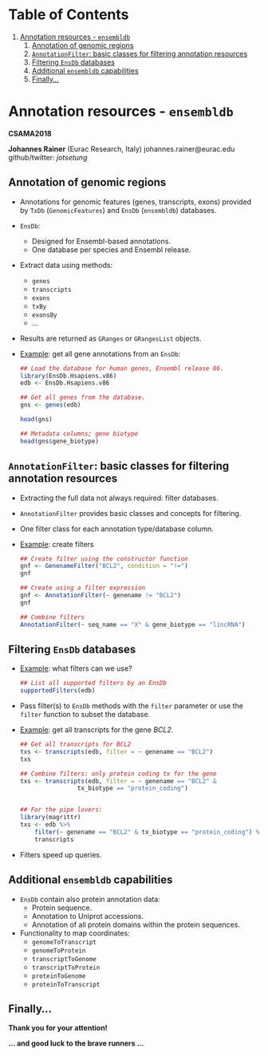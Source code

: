
# Table of Contents

1.  [Annotation resources - `ensembldb`](#org2d40964)
    1.  [Annotation of genomic regions](#org148e20e)
    2.  [`AnnotationFilter`: basic classes for filtering annotation resources](#orgdc2698c)
    3.  [Filtering `EnsDb` databases](#org8249192)
    4.  [Additional `ensembldb` capabilities](#org2e50b34)
    5.  [Finally&#x2026;](#org5be21c5)



<a id="org2d40964"></a>

# Annotation resources - `ensembldb`

**CSAMA2018**

**Johannes Rainer** (Eurac Research, Italy)
johannes.rainer@eurac.edu
github/twitter: *jotsetung*


<a id="org148e20e"></a>

## Annotation of genomic regions

-   Annotations for genomic features (genes, transcripts, exons) provided by
    `TxDb` (`GenomicFeatures`) and `EnsDb` (`ensembldb`) databases.
-   `EnsDb`:
    -   Designed for Ensembl-based annotations.
    -   One database per species and Ensembl release.
-   Extract data using methods:
    -   `genes`
    -   `transcripts`
    -   `exons`
    -   `txBy`
    -   `exonsBy`
    -   &#x2026;
-   Results are returned as `GRanges` or `GRangesList` objects.
-   <span class="underline">Example</span>: get all gene annotations from an `EnsDb`:
    
      ```r
      ## Load the database for human genes, Ensembl release 86.
      library(EnsDb.Hsapiens.v86)
      edb <- EnsDb.Hsapiens.v86
    
      ## Get all genes from the database.
      gns <- genes(edb)
    
      head(gns)
    
      ## Metadata columns; gene biotype
      head(gns$gene_biotype) 
      ```


<a id="orgdc2698c"></a>

## `AnnotationFilter`: basic classes for filtering annotation resources

-   Extracting the full data not always required: filter databases.
-   `AnnotationFilter` provides basic classes and concepts for filtering.
-   One filter class for each annotation type/database column.
-   <span class="underline">Example</span>: create filters
    
      ```r
      ## Create filter using the constructor function
      gnf <- GenenameFilter("BCL2", condition = "!=")
      gnf
    
      ## Create using a filter expression
      gnf <- AnnotationFilter(~ genename != "BCL2")
      gnf
    
      ## Combine filters
      AnnotationFilter(~ seq_name == "X" & gene_biotype == "lincRNA") 
      ```


<a id="org8249192"></a>

## Filtering `EnsDb` databases

-   <span class="underline">Example</span>: what filters can we use?
    
      ```r
      ## List all supported filters by an EnsDb
      supportedFilters(edb) 
      ```

-   Pass filter(s) to `EnsDb` methods with the `filter` parameter or use the
    `filter` function to subset the database.
-   <span class="underline">Example</span>: get all transcripts for the gene *BCL2*.
    
      ```r
      ## Get all transcripts for BCL2
      txs <- transcripts(edb, filter = ~ genename == "BCL2")
      txs
    
      ## Combine filters: only protein coding tx for the gene
      txs <- transcripts(edb, filter = ~ genename == "BCL2" &
    			      tx_biotype == "protein_coding")
    
    
      ## For the pipe lovers:
      library(magrittr)
      txs <- edb %>%
          filter(~ genename == "BCL2" & tx_biotype == "protein_coding") %>%
          transcripts 
      ```

-   Filters speed up queries.


<a id="org2e50b34"></a>

## Additional `ensembldb` capabilities

-   `EnsDb` contain also protein annotation data:
    -   Protein sequence.
    -   Annotation to Uniprot accessions.
    -   Annotation of all protein domains within the protein sequences.
-   Functionality to map coordinates:
    -   `genomeToTranscript`
    -   `genomeToProtein`
    -   `transcriptToGenome`
    -   `transcriptToProtein`
    -   `proteinToGenome`
    -   `proteinToTranscript`


<a id="org5be21c5"></a>

## Finally&#x2026;

**Thank you for your attention!**

**&#x2026; and good luck to the brave runners &#x2026;**

